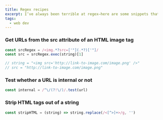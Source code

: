 ```yaml
---
title: Regex recipes
excerpt: I’ve always been terrible at regex—here are some snippets that come in handy.
tags:
  - web dev
---
```


<Bookmark url='https://github.com/VerbalExpressions/JSVerbalExpressions' />

### Get URLs from the src attribute of an HTML image tag

```js
const srcRegex = /<img.*?src=['"](.*?)['"]/
const src = srcRegex.exec(string)[1]

// string = "<img src='http://link-to-image.com/image.png' />"
// src = "http://link-to-image.com/image.png"
```

### Test whether a URL is internal or not

```js
const internal = /^\/(?!\/)/.test(url)
```

### Strip HTML tags out of a string

```js
const stripHTML = (string) => string.replace(/<[^>]+>/g, '')
```

